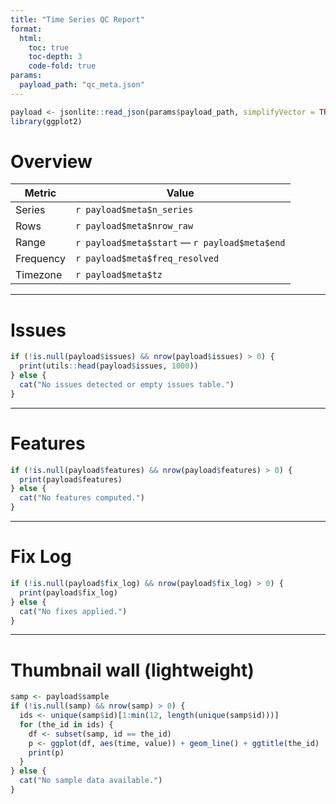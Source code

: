 ```yaml
---
title: "Time Series QC Report"
format:
  html:
    toc: true
    toc-depth: 3
    code-fold: true
params:
  payload_path: "qc_meta.json"
---
```


```r
payload <- jsonlite::read_json(params$payload_path, simplifyVector = TRUE)
library(ggplot2)
```

# Overview

| Metric | Value |
|---|---|
| Series | `r payload$meta$n_series` |
| Rows | `r payload$meta$nrow_raw` |
| Range | `r payload$meta$start` — `r payload$meta$end` |
| Frequency | `r payload$meta$freq_resolved` |
| Timezone | `r payload$meta$tz` |

---

# Issues

```r
if (!is.null(payload$issues) && nrow(payload$issues) > 0) {
  print(utils::head(payload$issues, 1000))
} else {
  cat("No issues detected or empty issues table.")
}
```

---

# Features

```r
if (!is.null(payload$features) && nrow(payload$features) > 0) {
  print(payload$features)
} else {
  cat("No features computed.")
}
```

---

# Fix Log

```r
if (!is.null(payload$fix_log) && nrow(payload$fix_log) > 0) {
  print(payload$fix_log)
} else {
  cat("No fixes applied.")
}
```

---

# Thumbnail wall (lightweight)

```r
samp <- payload$sample
if (!is.null(samp) && nrow(samp) > 0) {
  ids <- unique(samp$id)[1:min(12, length(unique(samp$id)))]
  for (the_id in ids) {
    df <- subset(samp, id == the_id)
    p <- ggplot(df, aes(time, value)) + geom_line() + ggtitle(the_id)
    print(p)
  }
} else {
  cat("No sample data available.")
}
```
